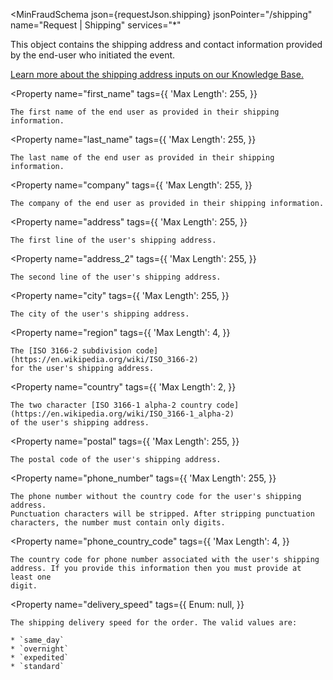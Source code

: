 
<MinFraudSchema
  json={requestJson.shipping}
  jsonPointer="/shipping"
  name="Request | Shipping"
  services="*"
>
  This object contains the shipping address and contact information provided
  by the end-user who initiated the event.

  [Learn more about the shipping address inputs on our Knowledge
  Base.](https://support.maxmind.com/hc/en-us/articles/5447224594075-Billing-and-Shipping-Inputs#h_01G0YN4GGRCC99P2HH0X54RFVA)

  <Property
    name="first_name"
    tags={{
      'Max Length': 255,
    }}
  >
    The first name of the end user as provided in their shipping information.
  </Property>

  <Property
    name="last_name"
    tags={{
      'Max Length': 255,
    }}
  >
    The last name of the end user as provided in their shipping information.
  </Property>

  <Property
    name="company"
    tags={{
      'Max Length': 255,
    }}
  >
    The company of the end user as provided in their shipping information.
  </Property>

  <Property
    name="address"
    tags={{
      'Max Length': 255,
    }}
  >
    The first line of the user's shipping address.
  </Property>

  <Property
    name="address_2"
    tags={{
      'Max Length': 255,
    }}
  >
    The second line of the user's shipping address.
  </Property>

  <Property
    name="city"
    tags={{
      'Max Length': 255,
    }}
  >
    The city of the user's shipping address.
  </Property>

  <Property
    name="region"
    tags={{
      'Max Length': 4,
    }}
  >
    The [ISO 3166-2 subdivision code](https://en.wikipedia.org/wiki/ISO_3166-2)
    for the user's shipping address.
  </Property>

  <Property
    name="country"
    tags={{
      'Max Length': 2,
    }}
  >
    The two character [ISO 3166-1 alpha-2 country code](https://en.wikipedia.org/wiki/ISO_3166-1_alpha-2)
    of the user's shipping address.
  </Property>

  <Property
    name="postal"
    tags={{
      'Max Length': 255,
    }}
  >
    The postal code of the user's shipping address.
  </Property>

  <Property
    name="phone_number"
    tags={{
      'Max Length': 255,
    }}
  >
    The phone number without the country code for the user's shipping address.
    Punctuation characters will be stripped. After stripping punctuation
    characters, the number must contain only digits.
  </Property>

  <Property
    name="phone_country_code"
    tags={{
      'Max Length': 4,
    }}
  >
    The country code for phone number associated with the user's shipping
    address. If you provide this information then you must provide at least one
    digit.
  </Property>

  <Property
    name="delivery_speed"
    tags={{
      Enum: null,
    }}
  >
    The shipping delivery speed for the order. The valid values are:

    * `same_day`
    * `overnight`
    * `expedited`
    * `standard`
  </Property>
</MinFraudSchema>
